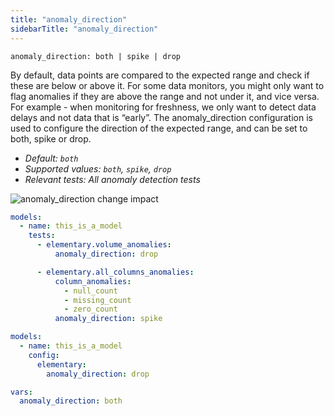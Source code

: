 ```yaml
---
title: "anomaly_direction"
sidebarTitle: "anomaly_direction"
---
```


`anomaly_direction: both | spike | drop`

By default, data points are compared to the expected range and check if these are below or above it.
For some data monitors, you might only want to flag anomalies if they are above the range and not under it, and vice versa.
For example - when monitoring for freshness, we only want to detect data delays and not data that is “early”.
The anomaly_direction configuration is used to configure the direction of the expected range, and can be set to both, spike or drop.

- _Default: `both`_
- _Supported values: `both`, `spike`, `drop`_
- _Relevant tests: All anomaly detection tests_

<Frame caption="anomaly_direction change impact">
  <img
    src="https://res.cloudinary.com/diuctyblm/image/upload/v1681301375/Anomaly%20detection%20tests/anomaly_direction_r1sdl9.png"
    alt="anomaly_direction change impact"
  />
</Frame>

<RequestExample>

```yml test
models:
  - name: this_is_a_model
    tests:
      - elementary.volume_anomalies:
          anomaly_direction: drop

      - elementary.all_columns_anomalies:
          column_anomalies:
            - null_count
            - missing_count
            - zero_count
          anomaly_direction: spike
```

```yml model
models:
  - name: this_is_a_model
    config:
      elementary:
        anomaly_direction: drop
```

```yml dbt_project
vars:
  anomaly_direction: both
```

</RequestExample>
